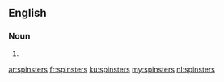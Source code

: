 ==English==

===Noun===
{{head|en}}

# {{plural of|spinster}}

[[ar:spinsters]]
[[fr:spinsters]]
[[ku:spinsters]]
[[my:spinsters]]
[[nl:spinsters]]